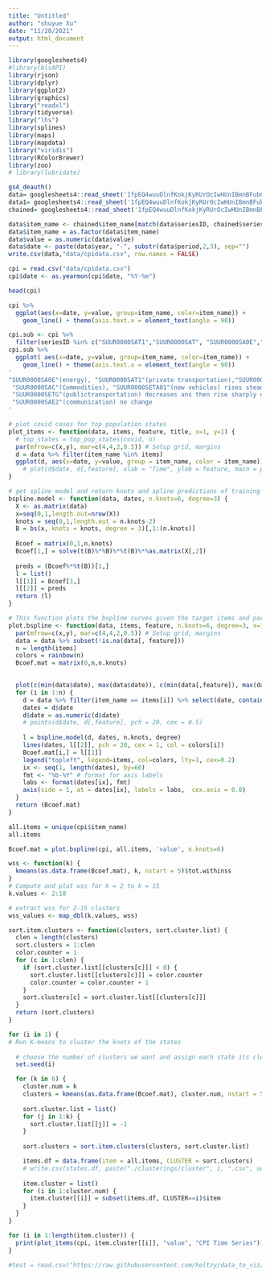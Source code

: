 ```yaml
---
title: "Untitled"
author: "shuyue Xu"
date: "11/28/2021"
output: html_document
---
```


```r
library(googlesheets4)
#library(blsAPI)
library(rjson) 
library(dplyr)
library(ggplot2)
library(graphics)
library("readxl")
library(tidyverse)
library("lhs")
library(splines)
library(maps)
library(mapdata)
library("viridis")
library(RColorBrewer)
library(zoo)
# library(lubridate)
```


```r
gs4_deauth()
data= googlesheets4::read_sheet('1fpEQ4wuuDlnfKokjKyRUrOcIwHUnIBmnBFubCUpnQ94',sheet='chained_data')
data1= googlesheets4::read_sheet('1fpEQ4wuuDlnfKokjKyRUrOcIwHUnIBmnBFubCUpnQ94',sheet='Sheet1')
chained= googlesheets4::read_sheet('1fpEQ4wuuDlnfKokjKyRUrOcIwHUnIBmnBFubCUpnQ94',sheet='chained')
```


```r
data$item_name <- chained$item_name[match(data$seriesID, chained$seriesid)]
data$item_name = as.factor(data$item_name)
data$value = as.numeric(data$value)
data$date <- paste(data$year, "-", substr(data$period,2,3), sep="")
write.csv(data,"data/cpidata.csv", row.names = FALSE)
```


```r
cpi = read.csv("data/cpidata.csv")
cpi$date <- as.yearmon(cpi$date, "%Y-%m")
```

```r
head(cpi)
```


```r
cpi %>%
  ggplot(aes(x=date, y=value, group=item_name, color=item_name)) +
    geom_line() + theme(axis.text.x = element_text(angle = 90))
```

```r

cpi.sub <- cpi %>% 
  filter(seriesID %in% c("SUUR0000SAT1","SUUR0000SAT", "SUUR0000SA0E","SUUR0000SAC","SUUR0000SETG","SUUR0000SETA01","SUUR0000SAE2")) 
cpi.sub %>%
  ggplot( aes(x=date, y=value, group=item_name, color=item_name)) +
    geom_line() + theme(axis.text.x = element_text(angle = 90))
'
"SUUR0000SA0E"(energy), "SUUR0000SAT1"(private transportation),"SUUR0000SAT"(transportation) decreases during the begining of covid-19 and then rises until now
 "SUUR0000SAC"(Commodities), "SUUR0000SETA01"(new vehicles) rises steadily 
 "SUUR0000SETG"(publictransportation) decreases ans then rise sharply during the start of 2021, then decrease sharply.
 "SUUR0000SAE2"(communication) no change
'
```

```r
# plot covid cases for top population states
plot_items <- function(data, items, feature, title, x=1, y=1) {
  # top_states = top_pop_states(covid, n)
  par(mfrow=c(x,y), mar=c(4,4,2,0.5)) # Setup grid, margins
  d = data %>% filter(item_name %in% items)
  ggplot(d, aes(x=date, y=value, group = item_name, color = item_name)) + geom_line() + theme(axis.text.x = element_text(angle=90)) + ggtitle(title)
    # plot(d$date, d[,feature], xlab = "Time", ylab = feature, main = paste("COVID cases in", state), pch = 20, cex = 0.5)
}
```



```r
# get spline model and return knots and spline predictions of training data
bspline.model <- function(data, dates, n.knots=6, degree=3) {
  X <- as.matrix(data)
  x=seq(0,1,length.out=nrow(X))
  knots = seq(0,1,length.out = n.knots-2)
  B = bs(x, knots = knots, degree = 3)[,1:(n.knots)]
  
  Bcoef = matrix(0,1,n.knots)
  Bcoef[1,] = solve(t(B)%*%B)%*%t(B)%*%as.matrix(X[,2])
  
  preds = (Bcoef%*%t(B))[1,]
  l = list()
  l[[1]] = Bcoef[1,]
  l[[2]] = preds
  return (l)
}
```

```r
# This function plots the bspline curves given the target items and parameters and returns knots for each item. 
plot.bspline <- function(data, items, feature, n.knots=6, degree=3, x=1, y=1) {
  par(mfrow=c(x,y), mar=c(4,4,2,0.5)) # Setup grid, margins
  data = data %>% subset(!is.na(data[, feature]))
  n = length(items)
  colors = rainbow(n)
  Bcoef.mat = matrix(0,n,n.knots)
  

  plot(c(min(data$date), max(data$date)), c(min(data[,feature]), max(data[,feature])), xlab = "Time", ylab = feature, main = "CPI item trends", type = "n", xaxt='n', pch = 20, cex = 0.5)
  for (i in 1:n) {
    d = data %>% filter(item_name == items[i]) %>% select(date, contains(feature)) %>% arrange(date)
    dates = d$date
    d$date = as.numeric(d$date)
    # points(d$date, d[,feature], pch = 20, cex = 0.5)
    
    l = bspline.model(d, dates, n.knots, degree)
    lines(dates, l[[2]], pch = 20, cex = 1, col = colors[i])
    Bcoef.mat[i,] = l[[1]]
    legend("topleft", legend=items, col=colors, lty=1, cex=0.2)
    ix <- seq(1, length(dates), by=60)
    fmt <- "%b-%Y" # format for axis labels
    labs <- format(dates[ix], fmt)
    axis(side = 1, at = dates[ix], labels = labs,  cex.axis = 0.8)
  }
  return (Bcoef.mat)
}
```

```r
all.items = unique(cpi$item_name)
all.items
```


```r
Bcoef.mat = plot.bspline(cpi, all.items, 'value', n.knots=6)
```

```r
wss <- function(k) {
  kmeans(as.data.frame(Bcoef.mat), k, nstart = 5)$tot.withinss
}
# Compute and plot wss for k = 2 to k = 15
k.values <- 2:10

# extract wss for 2-15 clusters
wss_values <- map_dbl(k.values, wss)
```



```r
sort.item.clusters <- function(clusters, sort.cluster.list) {
  clen = length(clusters)
  sort.clusters = 1:clen
  color.counter = 1
  for (c in 1:clen) {
    if (sort.cluster.list[[clusters[c]]] < 0) {
      sort.cluster.list[[clusters[c]]] = color.counter
      color.counter = color.counter + 1
    }
    sort.clusters[c] = sort.cluster.list[[clusters[c]]]
  }
  return (sort.clusters)
}
```


```r
for (i in 1) {
# Run K-means to cluster the knots of the states
  
  # choose the number of clusters we want and assign each state its closest cluster
  set.seed(i)

  for (k in 6) {
    cluster.num = k
    clusters = kmeans(as.data.frame(Bcoef.mat), cluster.num, nstart = 5)$cluster
    
    sort.cluster.list = list()
    for (j in 1:k) {
      sort.cluster.list[[j]] = -1
    }
    
    sort.clusters = sort.item.clusters(clusters, sort.cluster.list)

    items.df = data.frame(item = all.items, CLUSTER = sort.clusters)
    # write.csv(states.df, paste("./clusterings/cluster", i, ".csv", sep=""))
    
    item.cluster = list()
    for (i in 1:cluster.num) {
      item.cluster[[i]] = subset(items.df, CLUSTER==i)$item
    }
  }
}
```



```r
for (i in 1:length(item.cluster)) {
  print(plot_items(cpi, item.cluster[[i]], "value", "CPI Time Series"))
}
```

```r
#test = read.csv("https://raw.githubusercontent.com/holtzy/data_to_viz/master/Example_dataset/5_OneCatSevNumOrdered.csv")

```

